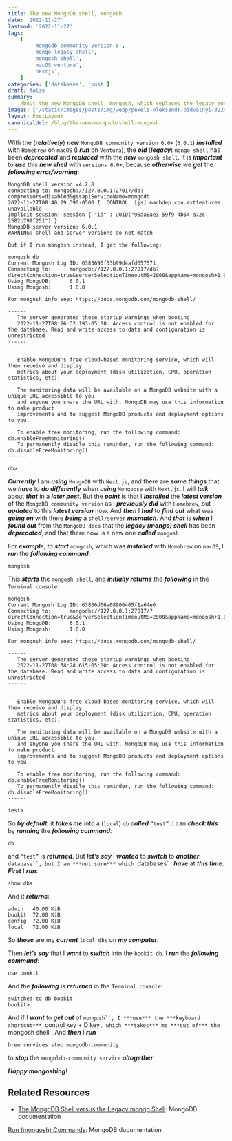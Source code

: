 ```yaml
---
title: The new MongoDB shell, mongosh
date: '2022-11-27'
lastmod: '2022-11-27'
tags:
    [
        'mongodb community version 6',
        'mongo legacy shell',
        'mongosh shell',
        'macOS ventura',
        'nextjs',
    ]
categories: ['databases', 'post']
draft: false
summary:
    About the new MongoDB shell, mongosh, which replaces the legacy mongo shell.
images: ['/static/images/posts/img/webp/pexels-oleksandr-pidvalnyi-322483.webp']
layout: PostLayout
canonicalUrl: /blog/the-new-mongodb-shell-mongosh
---
```


<Pexels
	src="/static/images/posts/img/webp/pexels-oleksandr-pidvalnyi-322483.webp"
	author="Oleksandr Pidvalnyi"
	alt="The new MongoDB shell, mongosh"
	srcUrl="https://www.pexels.com/photo/opened-coconut-on-sands-322483/"
	authroUrl="https://www.pexels.com/@freestockpro/"
/>

With the (**_relatively_**) **_new_** `MongoDB community version 6.0+` (`6.0.1`)
**_installed_** with `Homebrew` on `macOS` (I **_run_** on `Ventura`), the
**_old_** (**_legacy_**) `mongo shell` has been **_deprecated_** and
**_replaced_** with the **_new_** `mongosh shell`. It is **_important_** to
**_use_** this **_new shell_** with `versions 6.0+`, because **_otherwise_** we
**_get_** the **_following error/warning_**:

```shell
MongoDB shell version v4.2.8
connecting to: mongodb://127.0.0.1:27017/db?compressors=disabled&gssapiServiceName=mongodb
2022-11-27T08:40:29.390-0500 I  CONTROL  [js] machdep.cpu.extfeatures unavailable
Implicit session: session { "id" : UUID("96aa8ae3-59f9-4b64-a72c-2582b799f251") }
MongoDB server version: 6.0.1
WARNING: shell and server versions do not match

But if I run mongosh instead, I get the following:

mongosh db
Current Mongosh Log ID:	6383690f53b99d4afd657571
Connecting to:		mongodb://127.0.0.1:27017/db?directConnection=true&serverSelectionTimeoutMS=2000&appName=mongosh+1.6.0
Using MongoDB:		6.0.1
Using Mongosh:		1.6.0

For mongosh info see: https://docs.mongodb.com/mongodb-shell/

------
   The server generated these startup warnings when booting
   2022-11-27T08:26:32.193-05:00: Access control is not enabled for the database. Read and write access to data and configuration is unrestricted
------

------
   Enable MongoDB's free cloud-based monitoring service, which will then receive and display
   metrics about your deployment (disk utilization, CPU, operation statistics, etc).

   The monitoring data will be available on a MongoDB website with a unique URL accessible to you
   and anyone you share the URL with. MongoDB may use this information to make product
   improvements and to suggest MongoDB products and deployment options to you.

   To enable free monitoring, run the following command: db.enableFreeMonitoring()
   To permanently disable this reminder, run the following command: db.disableFreeMonitoring()
------

db>
```

**_Currently_** I am **_using_** `MongoDB` with `Next.js`, and there are **_some
things_** that we **_have_** to **_do differently_** when **_using_** `Mongoose`
with `Next.js`. I will **_talk_** about **_that_** in a **_later post_**. But
the **_point_** is that I **_installed_** the **_latest version_** of the
`MongoDB community version` as I **_previously did_** with `Homebrew`, but
**_updated_** to this **_latest version_** now. And **_then_** I **_had_** to
**_find out_** what was **_going on_** with there **_being_** a `shell/server`
**_mismatch_**. And **_that_** is **_when_** I **_found out_** from the
`MongoDB docs` that the **_legacy (mongo) shell_** has been **_deprecated_**,
and that there now is a new one **_called_** `mongosh`.

For **_example_**, to **_start_** `mongosh`, which was **_installed_** with
`Homebrew` on `macOS`, I **_run_** the **_following command_**:

```shell
mongosh
```

This **_starts_** the `mongosh shell`, and **_initially returns_** the
**_following_** in the `Terminal console`:

```shell
mongosh
Current Mongosh Log ID:	63836d06a08906465f1a64e6
Connecting to:		mongodb://127.0.0.1:27017/?directConnection=true&serverSelectionTimeoutMS=2000&appName=mongosh+1.6.0
Using MongoDB:		6.0.1
Using Mongosh:		1.6.0

For mongosh info see: https://docs.mongodb.com/mongodb-shell/

------
   The server generated these startup warnings when booting
   2022-11-27T08:58:28.615-05:00: Access control is not enabled for the database. Read and write access to data and configuration is unrestricted
------

------
   Enable MongoDB's free cloud-based monitoring service, which will then receive and display
   metrics about your deployment (disk utilization, CPU, operation statistics, etc).

   The monitoring data will be available on a MongoDB website with a unique URL accessible to you
   and anyone you share the URL with. MongoDB may use this information to make product
   improvements and to suggest MongoDB products and deployment options to you.

   To enable free monitoring, run the following command: db.enableFreeMonitoring()
   To permanently disable this reminder, run the following command: db.disableFreeMonitoring()
------

test>
```

So **_by default_**, it **_takes me_** into a (`local`) `db` **_called_**
`“test”`. I can **_check this_** by **_running_** the **_following command_**:

```shell
db
```

and `“test”` is **_returned_**. But **_let’s say_** I **_wanted_** to
**_switch_** to **_another_**
` database``, but I am ***not sure*** which  `databases` I **_have_** at **_this
time_**. **_First_** I **_run_**:

```shell
show dbs
```

And it **_returns_**:

```shell
admin   40.00 KiB
bookit  72.00 KiB
config  72.00 KiB
local   72.00 KiB
```

So **_those_** are my **_current_** `local dbs` on **_my computer_**.

Then **_let’s say_** that I **_want_** to **_switch_** into the `bookit db`. I
**_run_** the **_following command_**:

```shell
use bookit
```

And the **_following_** is **_returned_** in the `Terminal console`:

```shell
switched to db bookit
bookit>
```

And if I **_want_** to **_get out_** of
` mongosh``, I ***use*** the ***keyboard shortcut***  `control key + D
key`, which ***takes*** me ***out of*** the `mongosh shell`. And **_then_** I
**_run_**

```shell
brew services stop mongodb-community
```

to **_stop_** the `mongoldb-community service` **_altogether_**.

**_Happy mongoshing!_**

## Related Resources

-   [The MongoDB Shell versus the Legacy mongo Shell](https://www.mongodb.com/docs/mongodb-shell/):
    MongoDB documentation

[Run (mongosh) Commands](https://www.mongodb.com/docs/mongodb-shell/run-commands/):
MongoDB documentation
